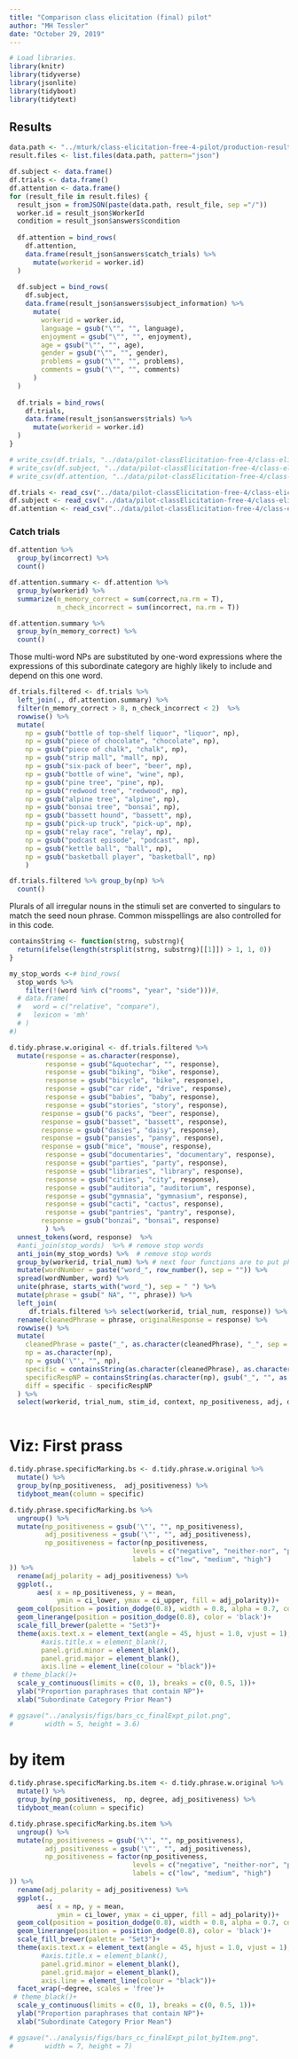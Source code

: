 ```yaml
---
title: "Comparison class elicitation (final) pilot"
author: "MH Tessler"
date: "October 29, 2019"
---
```


```r
# Load libraries.
library(knitr)
library(tidyverse)
library(jsonlite)
library(tidyboot)
library(tidytext)
```

## Results


```r
data.path <- "../mturk/class-elicitation-free-4-pilot/production-results/"
result.files <- list.files(data.path, pattern="json")

df.subject <- data.frame()
df.trials <- data.frame()
df.attention <- data.frame()
for (result_file in result.files) {
  result_json = fromJSON(paste(data.path, result_file, sep ="/"))
  worker.id = result_json$WorkerId
  condition = result_json$answers$condition
  
  df.attention = bind_rows(
    df.attention, 
    data.frame(result_json$answers$catch_trials) %>%
      mutate(workerid = worker.id)
  )
    
  df.subject = bind_rows(
    df.subject, 
    data.frame(result_json$answers$subject_information) %>% 
      mutate(
        workerid = worker.id,
        language = gsub("\"", "", language),
        enjoyment = gsub("\"", "", enjoyment),
        age = gsub("\"", "", age),
        gender = gsub("\"", "", gender),
        problems = gsub("\"", "", problems),
        comments = gsub("\"", "", comments)
      ) 
  )
    
  df.trials = bind_rows(
    df.trials, 
    data.frame(result_json$answers$trials) %>%
      mutate(workerid = worker.id)
  )
}

# write_csv(df.trials, "../data/pilot-classElicitation-free-4/class-elicitation-free-4-pilot-trials.csv")
# write_csv(df.subject, "../data/pilot-classElicitation-free-4/class-elicitation-free-4-pilot-subject_information.csv")
# write_csv(df.attention, "../data/pilot-classElicitation-free-4/class-elicitation-free-4-pilot-catch_trials.csv")
```


```r
df.trials <- read_csv("../data/pilot-classElicitation-free-4/class-elicitation-free-4-pilot-trials.csv")
df.subject <- read_csv("../data/pilot-classElicitation-free-4/class-elicitation-free-4-pilot-subject_information.csv")
df.attention <- read_csv("../data/pilot-classElicitation-free-4/class-elicitation-free-4-pilot-catch_trials.csv")
```


### Catch trials

```r
df.attention %>%
  group_by(incorrect) %>%
  count()
```
```r
df.attention.summary <- df.attention %>%
  group_by(workerid) %>%
  summarize(n_memory_correct = sum(correct,na.rm = T),
            n_check_incorrect = sum(incorrect, na.rm = T))

df.attention.summary %>%
  group_by(n_memory_correct) %>%
  count()
```

Those multi-word NPs are substituted by one-word expressions where the expressions of this subordinate category are highly likely to include and depend on this one word. 
```r
df.trials.filtered <- df.trials %>%
  left_join(., df.attention.summary) %>%
  filter(n_memory_correct > 8, n_check_incorrect < 2)  %>% 
  rowwise() %>%
  mutate(
    np = gsub("bottle of top-shelf liquor", "liquor", np),
    np = gsub("piece of chocolate", "chocolate", np),
    np = gsub("piece of chalk", "chalk", np),
    np = gsub("strip mall", "mall", np),
    np = gsub("six-pack of beer", "beer", np),
    np = gsub("bottle of wine", "wine", np),
    np = gsub("pine tree", "pine", np),
    np = gsub("redwood tree", "redwood", np),
    np = gsub("alpine tree", "alpine", np),
    np = gsub("bonsai tree", "bonsai", np),
    np = gsub("bassett hound", "bassett", np),
    np = gsub("pick-up truck", "pick-up", np),
    np = gsub("relay race", "relay", np),
    np = gsub("podcast episode", "podcast", np),
    np = gsub("kettle ball", "ball", np),
    np = gsub("basketball player", "basketball", np)
    )

df.trials.filtered %>% group_by(np) %>%
  count()
```

Plurals of all irregular nouns in the stimuli set are converted to singulars to match the seed noun phrase. Common misspellings are also controlled for in this code.  

```r
containsString <- function(strng, substrng){
  return(ifelse(length(strsplit(strng, substrng)[[1]]) > 1, 1, 0))
}

my_stop_words <-# bind_rows(
  stop_words %>%
    filter(!(word %in% c("rooms", "year", "side")))#,
  # data.frame(
  #   word = c("relative", "compare"),
  #   lexicon = 'mh'
  # )
#)

d.tidy.phrase.w.original <- df.trials.filtered %>%
  mutate(response = as.character(response),
         response = gsub("&quotechar", "", response),
         response = gsub("biking", "bike", response),
         response = gsub("bicycle", "bike", response),
         response = gsub("car ride", "drive", response),
         response = gsub("babies", "baby", response),
         response = gsub("stories", "story", response),
        response = gsub("6 packs", "beer", response),
        response = gsub("basset", "bassett", response),
        response = gsub("dasies", "daisy", response),
        response = gsub("pansies", "pansy", response),
        response = gsub("mice", "mouse", response),
         response = gsub("documentaries", "documentary", response),
         response = gsub("parties", "party", response),
         response = gsub("libraries", "library", response),
         response = gsub("cities", "city", response),
         response = gsub("auditoria", "auditorium", response),
         response = gsub("gymnasia", "gymnasium", response),
         response = gsub("cacti", "cactus", response),
         response = gsub("pantries", "pantry", response),
        response = gsub("bonzai", "bonsai", response)
         ) %>%
  unnest_tokens(word, response)  %>% 
  #anti_join(stop_words)  %>% # remove stop words
  anti_join(my_stop_words) %>%  # remove stop words
  group_by(workerid, trial_num) %>% # next four functions are to put phrases back together again
  mutate(wordNumber = paste("word_", row_number(), sep = "")) %>%
  spread(wordNumber, word) %>%
  unite(phrase, starts_with("word_"), sep = " ") %>%
  mutate(phrase = gsub(" NA", "", phrase)) %>%
  left_join(
     df.trials.filtered %>% select(workerid, trial_num, response)) %>% 
  rename(cleanedPhrase = phrase, originalResponse = response) %>% 
  rowwise() %>%
  mutate(
    cleanedPhrase = paste("_", as.character(cleanedPhrase), "_", sep = ""), # add buffer to allow for split to occur at beginning or end
    np = as.character(np),
    np = gsub('\"', "", np),
    specific = containsString(as.character(cleanedPhrase), as.character(np)),
    specificRespNP = containsString(as.character(np), gsub("_", "", as.character(cleanedPhrase))),
    diff = specific - specificRespNP
  ) %>%
  select(workerid, trial_num, stim_id, context, np_positiveness, adj, degree, adj_positiveness, np, cleanedPhrase, originalResponse, specific, specificRespNP, diff)

```


```r

```


# Viz: First prass

```r
d.tidy.phrase.specificMarking.bs <- d.tidy.phrase.w.original %>% 
  mutate() %>%
  group_by(np_positiveness,  adj_positiveness) %>%
  tidyboot_mean(column = specific)

d.tidy.phrase.specificMarking.bs %>%
  ungroup() %>%
  mutate(np_positiveness = gsub('\"', "", np_positiveness),
         adj_positiveness = gsub('\"', "", adj_positiveness),
         np_positiveness = factor(np_positiveness,
                               levels = c("negative", "neither-nor", "positive"),
                               labels = c("low", "medium", "high")
)) %>%
  rename(adj_polarity = adj_positiveness) %>%
  ggplot(., 
       aes( x = np_positiveness, y = mean, 
            ymin = ci_lower, ymax = ci_upper, fill = adj_polarity))+  
  geom_col(position = position_dodge(0.8), width = 0.8, alpha = 0.7, color = 'black')+
  geom_linerange(position = position_dodge(0.8), color = 'black')+  
  scale_fill_brewer(palette = "Set3")+
  theme(axis.text.x = element_text(angle = 45, hjust = 1.0, vjust = 1),
        #axis.title.x = element_blank(),
        panel.grid.minor = element_blank(),
        panel.grid.major = element_blank(),
        axis.line = element_line(colour = "black"))+
 # theme_black()+
  scale_y_continuous(limits = c(0, 1), breaks = c(0, 0.5, 1))+
  ylab("Proportion paraphrases that contain NP")+
  xlab("Subordinate Category Prior Mean")

# ggsave("../analysis/figs/bars_cc_finalExpt_pilot.png",
#        width = 5, height = 3.6)
```


# by item

```r
d.tidy.phrase.specificMarking.bs.item <- d.tidy.phrase.w.original %>% 
  mutate() %>%
  group_by(np_positiveness,  np, degree, adj_positiveness) %>%
  tidyboot_mean(column = specific)

d.tidy.phrase.specificMarking.bs.item %>%
  ungroup() %>%
  mutate(np_positiveness = gsub('\"', "", np_positiveness),
         adj_positiveness = gsub('\"', "", adj_positiveness),
         np_positiveness = factor(np_positiveness,
                               levels = c("negative", "neither-nor", "positive"),
                               labels = c("low", "medium", "high")
)) %>%
  rename(adj_polarity = adj_positiveness) %>%
  ggplot(., 
       aes( x = np, y = mean, 
            ymin = ci_lower, ymax = ci_upper, fill = adj_polarity))+  
  geom_col(position = position_dodge(0.8), width = 0.8, alpha = 0.7, color = 'black')+
  geom_linerange(position = position_dodge(0.8), color = 'black')+  
  scale_fill_brewer(palette = "Set3")+
  theme(axis.text.x = element_text(angle = 45, hjust = 1.0, vjust = 1),
        #axis.title.x = element_blank(),
        panel.grid.minor = element_blank(),
        panel.grid.major = element_blank(),
        axis.line = element_line(colour = "black"))+
  facet_wrap(~degree, scales = 'free')+
 # theme_black()+
  scale_y_continuous(limits = c(0, 1), breaks = c(0, 0.5, 1))+
  ylab("Proportion paraphrases that contain NP")+
  xlab("Subordinate Category Prior Mean")

# ggsave("../analysis/figs/bars_cc_finalExpt_pilot_byItem.png",
#        width = 7, height = 7)
```


